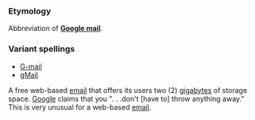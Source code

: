 ===Etymology===
Abbreviation of '''[[Google mail]]'''.

===Variant spellings===
*[[G-mail]]
*[[gMail]]



A free web-based [[email]] that offers its users two (2) [[gigabytes]] of storage space.  [[Google]] claims that you ". . .don't [have to] throw anything away."  This is very unusual for a web-based [[email]].